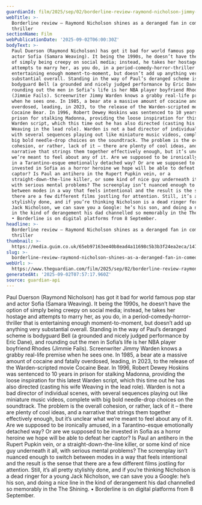 ```yaml
---
guardianId: film/2025/sep/02/borderline-review-raymond-nicholson-jimmy-warden
webTitle: >-
  Borderline review – Raymond Nicholson shines as a deranged fan in comedy
  thriller
sectionName: Film
webPublicationDate: '2025-09-02T06:00:30Z'
bodyText: >-
  Paul Duerson (Raymond Nicholson) has got it bad for world famous pop star and
  actor Sofia (Samara Weaving). It being the 1990s, he doesn’t have the option
  of simply being creepy on social media; instead, he takes her hostage and
  attempts to marry her, as you do, in a period-comedy-horror-thriller that is
  entertaining enough moment-to-moment, but doesn’t add up anything very
  substantial overall. Standing in the way of Paul’s deranged scheme is
  bodyguard Bell (a grounded and nicely judged performance by Eric Dane), and
  rounding out the men in Sofia’s life is her NBA player boyfriend Rhodes
  (Jimmie Fails). Screenwriter Jimmy Warden knows a grabby real-life premise
  when he sees one. In 1985, a bear ate a massive amount of cocaine and fatally
  overdosed, leading, in 2023, to the release of the Warden-scripted movie
  Cocaine Bear. In 1996, Robert Dewey Hoskins was sentenced to 10 years in
  prison for stalking Madonna, providing the loose inspiration for this latest
  Warden script, which this time out he has also directed (casting his wife
  Weaving in the lead role). Warden is not a bad director of individual scenes,
  with several sequences playing out like miniature music videos, complete with
  big bold needle-drop choices on the soundtrack. The problem is the overall
  cohesion, or rather, lack of it – there are plenty of cool ideas, and a
  narrative that strings them together effectively enough, but it’s unclear what
  we’re meant to feel about any of it. Are we supposed to be ironically amused,
  in a Tarantino-esque emotionally detached way? Or are we supposed to be
  invested in Sofia as a horror heroine we hope will be able to defeat her
  captor? Is Paul an antihero in the Rupert Pupkin vein, or a
  straight-down-the-line killer, or some kind of nice guy underneath it all,
  with serious mental problems? The screenplay isn’t nuanced enough to switch
  between modes in a way that feels intentional and the result is the sense that
  there are a few different films jostling for attention. Still, it’s all pretty
  stylishly done, and if you’re thinking Nicholson is a dead ringer for a young
  Jack Nicholson, we can save you a Google: he’s his son, and doing a nice line
  in the kind of derangement his dad channelled so memorably in the The Shining.
  • Borderline is on digital platforms from 8 September.
headline: >-
  Borderline review – Raymond Nicholson shines as a deranged fan in comedy
  thriller
thumbnail: >-
  https://media.guim.co.uk/65eb97163ee40b8ead4a11698c5b3b3f24ea2eca/147_0_1465_1172/500.jpg
slug: >-
  borderline-review-raymond-nicholson-shines-as-a-deranged-fan-in-comedy-thriller
webUrl: >-
  https://www.theguardian.com/film/2025/sep/02/borderline-review-raymond-nicholson-jimmy-warden
generatedAt: '2025-09-02T07:57:17.960Z'
source: guardian-api
---
```

Paul Duerson (Raymond Nicholson) has got it bad for world famous pop star and actor Sofia (Samara Weaving). It being the 1990s, he doesn’t have the option of simply being creepy on social media; instead, he takes her hostage and attempts to marry her, as you do, in a period-comedy-horror-thriller that is entertaining enough moment-to-moment, but doesn’t add up anything very substantial overall. Standing in the way of Paul’s deranged scheme is bodyguard Bell (a grounded and nicely judged performance by Eric Dane), and rounding out the men in Sofia’s life is her NBA player boyfriend Rhodes (Jimmie Fails). Screenwriter Jimmy Warden knows a grabby real-life premise when he sees one. In 1985, a bear ate a massive amount of cocaine and fatally overdosed, leading, in 2023, to the release of the Warden-scripted movie Cocaine Bear. In 1996, Robert Dewey Hoskins was sentenced to 10 years in prison for stalking Madonna, providing the loose inspiration for this latest Warden script, which this time out he has also directed (casting his wife Weaving in the lead role). Warden is not a bad director of individual scenes, with several sequences playing out like miniature music videos, complete with big bold needle-drop choices on the soundtrack. The problem is the overall cohesion, or rather, lack of it – there are plenty of cool ideas, and a narrative that strings them together effectively enough, but it’s unclear what we’re meant to feel about any of it. Are we supposed to be ironically amused, in a Tarantino-esque emotionally detached way? Or are we supposed to be invested in Sofia as a horror heroine we hope will be able to defeat her captor? Is Paul an antihero in the Rupert Pupkin vein, or a straight-down-the-line killer, or some kind of nice guy underneath it all, with serious mental problems? The screenplay isn’t nuanced enough to switch between modes in a way that feels intentional and the result is the sense that there are a few different films jostling for attention. Still, it’s all pretty stylishly done, and if you’re thinking Nicholson is a dead ringer for a young Jack Nicholson, we can save you a Google: he’s his son, and doing a nice line in the kind of derangement his dad channelled so memorably in the The Shining. • Borderline is on digital platforms from 8 September.
